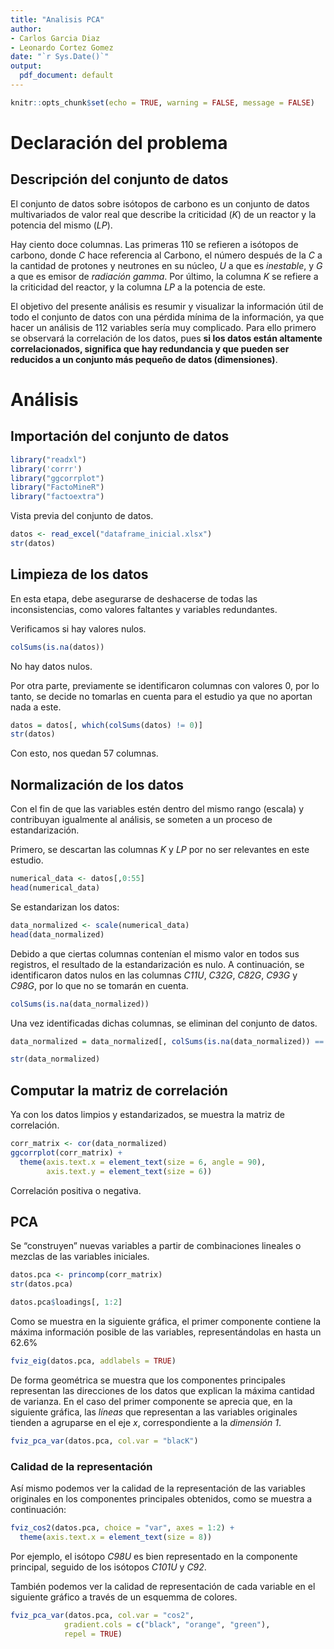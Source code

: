 ```yaml
---
title: "Analisis PCA"
author:
- Carlos Garcia Diaz
- Leonardo Cortez Gomez
date: "`r Sys.Date()`"
output:
  pdf_document: default
---
```


```r
knitr::opts_chunk$set(echo = TRUE, warning = FALSE, message = FALSE)
```

# Declaración del problema

## Descripción del conjunto de datos

El conjunto de datos sobre isótopos de carbono es un conjunto de datos multivariados de valor real que describe la criticidad (*K*) de un reactor y la potencia del mismo (*LP*).

Hay ciento doce columnas. Las primeras 110 se refieren a isótopos de carbono, donde *C* hace referencia al Carbono, el número después de la *C* a la cantidad de protones y neutrones en su núcleo, *U* a que es *inestable*, y *G* a que es emisor de *radiación gamma*. Por último, la columna *K* se refiere a la criticidad del reactor, y la columna *LP* a la potencia de este.

El objetivo del presente análisis es resumir y visualizar la información útil de todo el conjunto de datos con una pérdida mínima de la información, ya que hacer un análisis de 112 variables sería muy complicado. Para ello primero se observará la correlación de los datos, pues **si los datos están altamente correlacionados, significa que hay redundancia y que pueden ser reducidos a un conjunto más pequeño de datos (dimensiones)**.

# Análisis

## Importación del conjunto de datos

```r
library("readxl")
library('corrr')
library("ggcorrplot")
library("FactoMineR")
library("factoextra")
```

Vista previa del conjunto de datos.

```r
datos <- read_excel("dataframe_inicial.xlsx")
str(datos)
```

## Limpieza de los datos

En esta etapa, debe asegurarse de deshacerse de todas las inconsistencias, como valores faltantes y variables redundantes.

Verificamos si hay valores nulos.

```r
colSums(is.na(datos))
```

No hay datos nulos.

Por otra parte, previamente se identificaron columnas con valores 0, por lo tanto, se decide no tomarlas en cuenta para el estudio ya que no aportan nada a este.

```r
datos = datos[, which(colSums(datos) != 0)]
str(datos)
```

Con esto, nos quedan 57 columnas.

## Normalización de los datos

Con el fin de que las variables estén dentro del mismo rango (escala) y contribuyan igualmente al análisis, se someten a un proceso de estandarización.

Primero, se descartan las columnas *K* y *LP* por no ser relevantes en este estudio.

```r
numerical_data <- datos[,0:55]
head(numerical_data)
```

Se estandarizan los datos:

```r
data_normalized <- scale(numerical_data)
head(data_normalized)
```

Debido a que ciertas columnas contenían el mismo valor en todos sus registros, el resultado de la estandarización es nulo.
A continuación, se identificaron datos nulos en las columnas *C11U*, *C32G*, *C82G*, *C93G* y *C98G*, por lo que no se tomarán en cuenta.

```r
colSums(is.na(data_normalized))
```

Una vez identificadas dichas columnas, se eliminan del conjunto de datos.

```r
data_normalized = data_normalized[, colSums(is.na(data_normalized)) == 0]

str(data_normalized)
```

## Computar la matriz de correlación

Ya con los datos limpios y estandarizados, se muestra la matriz de correlación.

```r
corr_matrix <- cor(data_normalized)
ggcorrplot(corr_matrix) +
  theme(axis.text.x = element_text(size = 6, angle = 90),
        axis.text.y = element_text(size = 6))
```

Correlación positiva o negativa.

## PCA

Se "construyen" nuevas variables a partir de combinaciones lineales o mezclas de las variables iniciales.

```r
datos.pca <- princomp(corr_matrix)
str(datos.pca)
```

```r
datos.pca$loadings[, 1:2]
```

Como se muestra en la siguiente gráfica, el primer componente contiene la máxima información posible de las variables, representándolas en hasta un 62.6%

```r
fviz_eig(datos.pca, addlabels = TRUE)
```

De forma geométrica se muestra que los componentes principales representan las direcciones de los datos que explican la máxima cantidad de varianza. En el caso del primer componente se aprecia que, en la siguiente gráfica, las *líneas* que representan a las variables originales tienden a agruparse en el eje *x*, correspondiente a la *dimensión 1*.

```r
fviz_pca_var(datos.pca, col.var = "blacK")
```

### Calidad de la representación

Así mismo podemos ver la calidad de la representación de las variables originales en los componentes principales obtenidos, como se muestra a continuación:

```r
fviz_cos2(datos.pca, choice = "var", axes = 1:2) +
  theme(axis.text.x = element_text(size = 8))
```

Por ejemplo, el isótopo *C98U* es bien representado en la componente principal, seguido de los isótopos *C101U* y *C92*.

También podemos ver la calidad de representación de cada variable en el siguiente gráfico a través de un esquemma de colores.

```r
fviz_pca_var(datos.pca, col.var = "cos2",
            gradient.cols = c("black", "orange", "green"),
            repel = TRUE)
```


